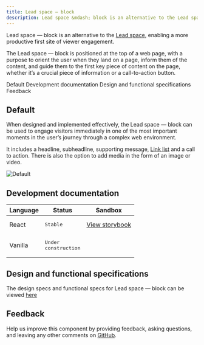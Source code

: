 ```yaml
---
title: Lead space – block
description: Lead space &mdash; block is an alternative to the Lead space, enabling a more productive first site of viewer engagement. 
---
```


<PageDescription>

Lead space &mdash; block is an alternative to the [Lead space](https://www.ibm.com/standards/web/ibm-dotcom-library/patterns/leadspace), enabling a more productive first site of viewer engagement. 

The Lead space &mdash; block is positioned at the top of a web page, with a purpose to orient the user when they land on a page, inform them of the content, and guide them to the first key piece of content on the page, whether it’s a crucial piece of information or a call-to-action button.

</PageDescription>

<AnchorLinks>

<AnchorLink>Default</AnchorLink>
<AnchorLink>Development documentation</AnchorLink>
<AnchorLink>Design and functional specifications</AnchorLink>
<AnchorLink>Feedback</AnchorLink>

</AnchorLinks>

## Default
When designed and implemented effectively, the Lead space &mdash; block can be used to engage visitors immediately in one of the most important moments in the user’s journey through a complex web environment.

It includes a headline, subheadline, supporting message, [Link list](https://ibmdotcom-react.mybluemix.net/?path=/story/components-linklist--default) and a call to action. There is also the option to add media in the form of an image or video.

![Default](../../images/pattern/lead-space-block/leadspace-block-default.jpg)


## Development documentation

| Language      | Status        | Sandbox                                                                              |
| ------------- | -----------   | ------------------------------------------------------------------------             |
| React         | <div><span class="bx--tag bx--tag--green"><pre>Stable</pre></span></div>        | <a href="https://ibmdotcom-react.mybluemix.net/?path=/story/components-leadspaceblock--default" target="_blank">View storybook</a>    |
| Vanilla       | <div><span class="bx--tag bx--tag--cool-gray"><pre>Under construction</pre></span></div>  |

## Design and functional specifications

The design specs and functional specs for Lead space &mdash; block can be viewed  <a href="https://ibm.box.com/s/kisml8o6mgrexlvqaa3cv20z1e32sbli" target="_blank">here</a>

## Feedback

Help us improve this component by providing feedback, asking questions, and leaving any other comments on <a href="https://github.com/carbon-design-system/ibm-dotcom-library" target="_blank">GitHub</a>.
